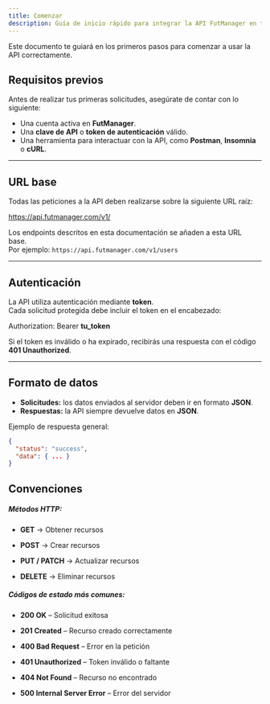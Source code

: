 ```yaml
---
title: Comenzar
description: Guía de inicio rápido para integrar la API FutManager en tus aplicaciones.
---
```

Este documento te guiará en los primeros pasos para comenzar a usar la API correctamente.

## Requisitos previos

Antes de realizar tus primeras solicitudes, asegúrate de contar con lo siguiente:

- Una cuenta activa en **FutManager**.  
- Una **clave de API** o **token de autenticación** válido.  
- Una herramienta para interactuar con la API, como **Postman**, **Insomnia** o **cURL**.  

---

## URL base

Todas las peticiones a la API deben realizarse sobre la siguiente URL raíz:

https://api.futmanager.com/v1/


Los endpoints descritos en esta documentación se añaden a esta URL base.  
Por ejemplo: `https://api.futmanager.com/v1/users`

---

## Autenticación

La API utiliza autenticación mediante **token**.  
Cada solicitud protegida debe incluir el token en el encabezado:

Authorization: Bearer **tu_token**


Si el token es inválido o ha expirado, recibirás una respuesta con el código **401 Unauthorized**.

---

## Formato de datos

- **Solicitudes:** los datos enviados al servidor deben ir en formato **JSON**.  
- **Respuestas:** la API siempre devuelve datos en **JSON**.  

Ejemplo de respuesta general:

```json
{
  "status": "success",
  "data": { ... }
}

```



## Convenciones

##### Métodos HTTP:

* **GET** → Obtener recursos

* **POST** → Crear recursos

* **PUT / PATCH** → Actualizar recursos

* **DELETE** → Eliminar recursos

##### Códigos de estado más comunes:

* **200 OK** – Solicitud exitosa

* **201 Created** – Recurso creado correctamente

* **400 Bad Request** – Error en la petición

* **401 Unauthorized** – Token inválido o faltante

* **404 Not Found** – Recurso no encontrado

* **500 Internal Server Error** – Error del servidor
